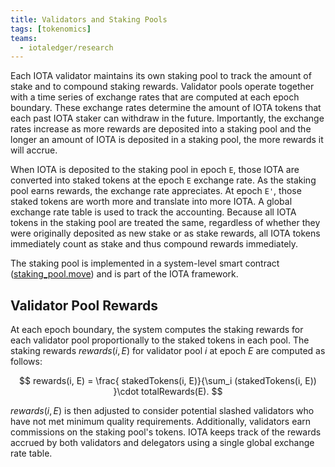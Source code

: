 ```yaml
---
title: Validators and Staking Pools
tags: [tokenomics]
teams:
  - iotaledger/research
---
```



Each IOTA validator maintains its own staking pool to track the amount of stake and to compound staking rewards. Validator pools operate together with a time series of exchange rates that are computed at each epoch boundary. These exchange rates determine the amount of IOTA tokens that each past IOTA staker can withdraw in the future. Importantly, the exchange rates increase as more rewards are deposited into a staking pool and the longer an amount of IOTA is deposited in a staking pool, the more rewards it will accrue.

When IOTA is deposited to the staking pool in epoch `E`, those IOTA are converted into staked tokens at the epoch `E` exchange rate. As the staking pool earns rewards, the exchange rate appreciates. At epoch `E'`, those staked tokens are worth more and translate into more IOTA.
A global exchange rate table is used to track the accounting. Because all IOTA tokens in the staking pool are treated the same, regardless of whether they were originally deposited as new stake or as stake rewards, all IOTA tokens immediately count as stake and thus compound rewards immediately.

The staking pool is implemented in a system-level smart contract ([staking_pool.move](https://github.com/iotaledger/iota/blob/develop/crates/iota-framework/packages/iota-system/sources/staking_pool.move)) and is part of the IOTA framework.

## Validator Pool Rewards

At each epoch boundary, the system computes the staking rewards for each validator pool proportionally to the staked tokens in each pool. The staking rewards $rewards(i, E)$ for validator pool $i$ at epoch $E$ are computed as follows:

$$
rewards(i, E) = \frac{ stakedTokens(i, E)}{\sum_i (stakedTokens(i, E)) }\cdot totalRewards(E).
$$

$rewards(i, E)$ is then adjusted to consider potential slashed validators who have not met minimum quality requirements. Additionally, validators earn commissions on the staking pool's tokens. IOTA keeps track of the rewards accrued by both validators and delegators using a single global exchange rate table.

<StakingPoolReqs />


<Quiz questions={questions} />
